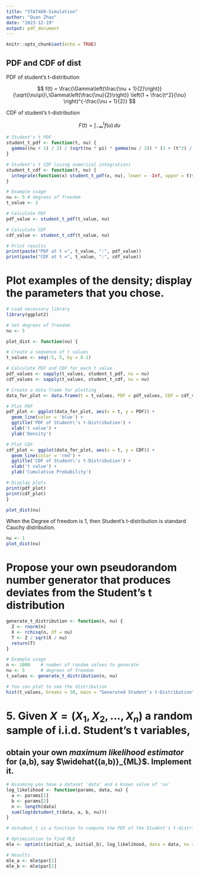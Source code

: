 ```yaml
---
title: "STAT480-Simulation"
author: "Quan Zhao"
date: "2023-12-19"
output: pdf_document
---
```


```r
knitr::opts_chunk$set(echo = TRUE)
```

## PDF and CDF of dist

PDF of student's t-distribution

$$
f(t) = \frac{\Gamma\left(\frac{\nu + 1}{2}\right)}{\sqrt{\nu\pi}\,\Gamma\left(\frac{\nu}{2}\right)} \left(1 + \frac{t^2}{\nu} \right)^{-\frac{\nu + 1}{2}}
$$

CDF of student's t-distribution

$$
F(t) = \int_{-\infty}^{t} f(u)\, du
$$

```r
# Student's t PDF
student_t_pdf <- function(t, nu) {
  gamma((nu + 1) / 2) / (sqrt(nu * pi) * gamma(nu / 2)) * (1 + (t^2) / nu)^(-(nu + 1) / 2)
}

# Student's t CDF (using numerical integration)
student_t_cdf <- function(t, nu) {
  integrate(function(x) student_t_pdf(x, nu), lower = -Inf, upper = t)$value
}

# Example usage
nu <- 5 # degrees of freedom
t_value <- 2

# Calculate PDF
pdf_value <- student_t_pdf(t_value, nu)

# Calculate CDF
cdf_value <- student_t_cdf(t_value, nu)

# Print results
print(paste("PDF at t =", t_value, ":", pdf_value))
print(paste("CDF at t =", t_value, ":", cdf_value))

```

# Plot examples of the density; display the parameters that you chose.

```r
# Load necessary library
library(ggplot2)

# Set degrees of freedom
nu <- 5

plot_dist <- function(nu) {

# Create a sequence of t values
t_values <- seq(-5, 5, by = 0.1)

# Calculate PDF and CDF for each t value
pdf_values <- sapply(t_values, student_t_pdf, nu = nu)
cdf_values <- sapply(t_values, student_t_cdf, nu = nu)

# Create a data frame for plotting
data_for_plot <- data.frame(t = t_values, PDF = pdf_values, CDF = cdf_values)

# Plot PDF
pdf_plot <- ggplot(data_for_plot, aes(x = t, y = PDF)) +
  geom_line(color = 'blue') +
  ggtitle('PDF of Student\'s t-Distribution') +
  xlab('t value') +
  ylab('Density')

# Plot CDF
cdf_plot <- ggplot(data_for_plot, aes(x = t, y = CDF)) +
  geom_line(color = 'red') +
  ggtitle('CDF of Student\'s t-Distribution') +
  xlab('t value') +
  ylab('Cumulative Probability')

# Display plots
print(pdf_plot)
print(cdf_plot)
}

plot_dist(nu)
```

When the Degree of freedom is 1, then Student's t-distribution is standard Cauchy distribution.

```r
nu <- 1
plot_dist(nu)
```

# Propose your own pseudorandom number generator that produces deviates from the Student's t distribution

```r
generate_t_distribution <- function(n, nu) {
  Z <- rnorm(n)
  X <- rchisq(n, df = nu)
  T <- Z / sqrt(X / nu)
  return(T)
}

# Example usage
n <- 1000    # number of random values to generate
nu <- 5      # degrees of freedom
t_values <- generate_t_distribution(n, nu)

# You can plot to see the distribution
hist(t_values, breaks = 30, main = "Generated Student's t-Distribution", xlab = "T-values")

```

# 5. Given $X = (X_{1},X_{2}, ...,X_{n})$ a random sample of i.i.d. Student's t variables,

## obtain your own ***maximum likelihood estimator*** for (a,b), say $\widehat{(a,b)}_{ML}$. Implement it.

```r
# Assuming you have a dataset 'data' and a known value of 'nu'
log_likelihood <- function(params, data, nu) {
  a <- params[1]
  b <- params[2]
  n <- length(data)
  sum(log(dstudent_t(data, a, b, nu)))
}

# dstudent_t is a function to compute the PDF of the Student's t-distribution

# Optimization to find MLE
mle <- optim(c(initial_a, initial_b), log_likelihood, data = data, nu = nu)

# Results
mle_a <- mle$par[1]
mle_b <- mle$par[2]

```

